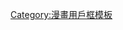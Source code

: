 {{Userbox-r
  |border-c = black
  |border-s = 1
  |id-c     = black
  |id-s     = 14
  |id-fc    = red
  |info-c   = black
  |info-s   = 10
  |info-fc  = red
  |id       = 恐怖
  |info     = 這個用戶喜歡'''[[恐怖漫畫|{{color|Red|恐怖漫畫}}]]'''。
}}
<noinclude>[[Category:漫畫用戶框模板]]</noinclude><includeonly>[[Category:喜歡恐怖漫畫的維基人|{{PAGENAME}}]]</includeonly>